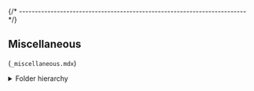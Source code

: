 


{/* ------------------------------------------------------------------------ */}

## Miscellaneous

(`_miscellaneous.mdx`)

<details>
<summary>Folder hierarchy</summary>

After install, the package creates a folder hierarchy like the following
(only the first two depth levels are shown):

<Tabs groupId="operating-systems">

<TabItem value="windows" label="Windows" default>

<CodeBlock language="console"> {
`C:\> tree /f %USERPROFILE%\\AppData\\Roaming\\xPacks\\@xpack-dev-tools\\{{appLcName}}\\${customField('upstreamVersion')}-${customField('xpackSubversion')}.${customField('npmSubversion')}\\.content
Folder PATH listing
Volume serial number is B02D-925C
├── README.md
├── bin
TODO
`} </CodeBlock>

</TabItem>

<TabItem value="macos" label="macOS">

<CodeBlock language="console"> {
`$ tree -L 2 ~/Library/xPacks/\@xpack-dev-tools/{{appLcName}}/${customField('upstreamVersion')}-${customField('xpackSubversion')}.${customField('npmSubversion')}/.content/
/Users/ilg/Library/xPacks/\@xpack-dev-tools/{{appLcName}}/${customField('upstreamVersion')}-${customField('xpackSubversion')}.${customField('npmSubversion')}/.content/
├── README.md
├── bin
TODO
`} </CodeBlock>

</TabItem>

<TabItem value="linux" label="GNU/Linux">

<CodeBlock language="console"> {
`$ tree -L 2 ~/.local/xPacks/\@xpack-dev-tools/{{appLcName}}/${customField('upstreamVersion')}-${customField('xpackSubversion')}.${customField('npmSubversion')}/.content/
/home/ilg/.local/xPacks/\@xpack-dev-tools/{{appLcName}}/${customField('upstreamVersion')}-${customField('xpackSubversion')}.${customField('npmSubversion')}/.content/
├── README.md
├── bin
TODO
`} </CodeBlock>

</TabItem>

</Tabs>

</details>
